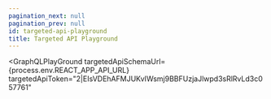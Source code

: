 ```yaml
---
pagination_next: null
pagination_prev: null
id: targeted-api-playground
title: Targeted API Playground
---
```



<GraphQLPlayGround 
    targetedApiSchemaUrl={process.env.REACT_APP_API_URL}
    targetedApiToken="2|EIsVDEhAFMJUKvIWsmj9BBFUzjaJlwpd3sRlRvLd3c057761"
></GraphQLPlayGround>